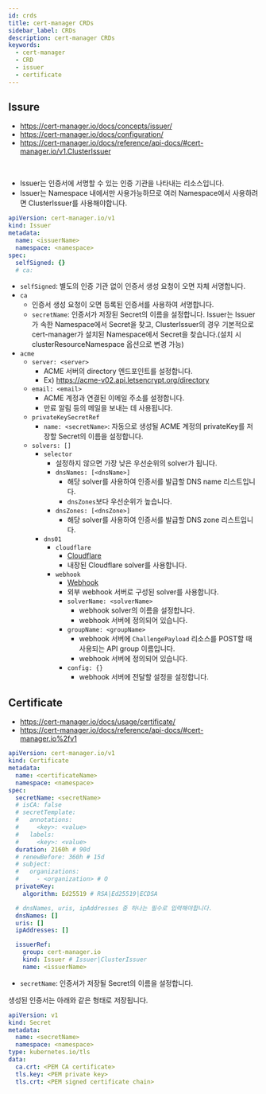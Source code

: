```yaml
---
id: crds
title: cert-manager CRDs
sidebar_label: CRDs
description: cert-manager CRDs
keywords:
  - cert-manager
  - CRD
  - issuer
  - certificate
---
```


## Issure

- https://cert-manager.io/docs/concepts/issuer/
- https://cert-manager.io/docs/configuration/
- https://cert-manager.io/docs/reference/api-docs/#cert-manager.io/v1.ClusterIssuer

<br />

- Issuer는 인증서에 서명할 수 있는 인증 기관을 나타내는 리소스입니다.
- Issuer는 Namespace 내에서만 사용가능하므로 여러 Namespace에서 사용하려면 ClusterIssuer를 사용해야합니다.

```yaml
apiVersion: cert-manager.io/v1
kind: Issuer
metadata:
  name: <issuerName>
  namespace: <namespace>
spec:
  selfSigned: {}
  # ca:
```

- `selfSigned`: 별도의 인증 기관 없이 인증서 생성 요청이 오면 자체 서명합니다.
- `ca`
  - 인증서 생성 요청이 오면 등록된 인증서를 사용하여 서명합니다.
  - `secretName`: 인증서가 저장된 Secret의 이름을 설정합니다. Issuer는 Issuer가 속한 Namespace에서 Secret을 찾고, ClusterIssuer의 경우 기본적으로 cert-manager가 설치된 Namespace에서 Secret을 찾습니다.(설치 시 clusterResourceNamespace 옵션으로 변경 가능)
- `acme`
  - `server: <server>`
    - ACME 서버의 directory 엔드포인트를 설정합니다.
    - Ex) https://acme-v02.api.letsencrypt.org/directory
  - `email: <email>`
    - ACME 계정과 연결된 이메일 주소를 설정합니다.
    - 만료 알림 등의 메일을 보내는 데 사용됩니다.
  - `privateKeySecretRef`
    - `name: <secretName>`: 자동으로 생성될 ACME 계정의 privateKey를 저장할 Secret의 이름을 설정합니다.
  - `solvers: []`
    - `selector`
      - 설정하지 않으면 가장 낮은 우선순위의 solver가 됩니다.
      - `dnsNames: [<dnsName>]`
        - 해당 solver를 사용하여 인증서를 발급할 DNS name 리스트입니다.
        - `dnsZones`보다 우선순위가 높습니다.
      - `dnsZones: [<dnsZone>]`
        - 해당 solver를 사용하여 인증서를 발급할 DNS zone 리스트입니다.
    - `dns01`
      - `cloudflare`
        - [Cloudflare](https://cert-manager.io/docs/reference/api-docs/#acme.cert-manager.io/v1.ACMEIssuerDNS01ProviderCloudflare)
        - 내장된 Cloudflare solver를 사용합니다.
      - `webhook`
        - [Webhook](https://cert-manager.io/docs/reference/api-docs/#acme.cert-manager.io/v1.ACMEIssuerDNS01ProviderWebhook)
        - 외부 webhook 서버로 구성된 solver를 사용합니다.
        - `solverName: <solverName>`
          - webhook solver의 이름을 설정합니다.
          - webhook 서버에 정의되어 있습니다.
        - `groupName: <groupName>`
          - webhook 서버에 `ChallengePayload` 리소스를 POST할 때 사용되는 API group 이름입니다.
          - webhook 서버에 정의되어 있습니다.
        - `config: {}`
          - webhook 서버에 전달할 설정을 설정합니다.

## Certificate

- https://cert-manager.io/docs/usage/certificate/
- https://cert-manager.io/docs/reference/api-docs/#cert-manager.io%2fv1

```yaml
apiVersion: cert-manager.io/v1
kind: Certificate
metadata:
  name: <certificateName>
  namespace: <namespace>
spec:
  secretName: <secretName>
  # isCA: false
  # secretTemplate:
  #   annotations:
  #     <key>: <value>
  #   labels:
  #     <key>: <value>
  duration: 2160h # 90d
  # renewBefore: 360h # 15d
  # subject:
  #   organizations:
  #     - <organization> # O
  privateKey:
    algorithm: Ed25519 # RSA|Ed25519|ECDSA

  # dnsNames, uris, ipAddresses 중 하나는 필수로 입력해야합니다.
  dnsNames: []
  uris: []
  ipAddresses: []

  issuerRef:
    group: cert-manager.io
    kind: Issuer # Issuer|ClusterIssuer
    name: <issuerName>
```

- `secretName`: 인증서가 저장될 Secret의 이름을 설정합니다.

생성된 인증서는 아래와 같은 형태로 저장됩니다.

```yaml
apiVersion: v1
kind: Secret
metadata:
  name: <secretName>
  namespace: <namespace>
type: kubernetes.io/tls
data:
  ca.crt: <PEM CA certificate>
  tls.key: <PEM private key>
  tls.crt: <PEM signed certificate chain>
```
